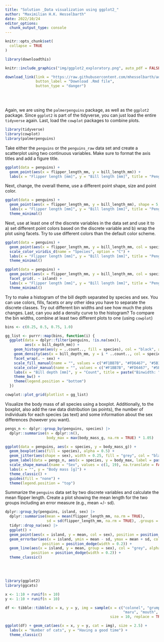 ```yaml
---
title: "Solution _Data visualization using ggplot2_"
author: "Maximilian H.K. Hesselbarth"
date: 2022/10/24
editor_options: 
  chunk_output_type: console
---
```


```r
knitr::opts_chunk$set(
  collapse = TRUE
)

library(downloadthis)
```

```r
knitr::include_graphics("img/ggplot2_exploratory.png", auto_pdf = FALSE)
```

```r
download_link(link = "https://raw.githubusercontent.com/mhesselbarth/advanced-r-workshop/main/solution-ggplot.Rmd",
              button_label = "Download .Rmd file", 
              button_type = "danger")
```

<br><br>

Again, we are using the `palmerpenguins` package, as well as the `ggplot2` package. Since `ggplot2` is part of the tidyverse, you can just load the entire `tidyverse` again. Last, load the `cowplot` packages to combine plots.

```r
library(tidyverse)
library(cowplot)
library(palmerpenguins)
```

Take either the `penguins` or the `penguins_raw` data set and create a scatterplot using two continuous variables. Make sure to format the axis titles and add a figure title.

```r
ggplot(data = penguins) + 
  geom_point(aes(x = flipper_length_mm, y = bill_length_mm)) + 
  labs(x = "Flipper length [mm]", y = "Bill length [mm]", title = "Penguins can't fly")
```

Next, change, the overall theme, use a different point shape, size and point color. 

```r
ggplot(data = penguins) + 
  geom_point(aes(x = flipper_length_mm, y = bill_length_mm), shape = 5, size = 2.5, color = "#45ACC8") + 
  labs(x = "Flipper length [mm]", y = "Bill length [mm]", title = "Penguins can't fly") +
  theme_minimal()
```

Next, use at least one of the discrete variables in the data set and use it to a) set different point colors based on the discrete variable and b) wrap the plot using facets. Try to use different colors than the default color scheme.

```r
ggplot(data = penguins) + 
  geom_point(aes(x = flipper_length_mm, y = bill_length_mm, col = species), shape = 19) + 
  scale_color_viridis_d(name = "Species", option = "C") +
  labs(x = "Flipper length [mm]", y = "Bill length [mm]", title = "Penguins can't fly") +
  theme_minimal()
```

```r
ggplot(data = penguins) + 
  geom_point(aes(x = flipper_length_mm, y = bill_length_mm, col = species), shape = 1) + 
  facet_grid(. ~ island) +
  labs(x = "Flipper length [mm]", y = "Bill length [mm]", title = "Penguins can't fly") +
  theme_minimal()
```

Try to make a histogram of the bill depth separated by species and sex. You can use colors, fills, facets or any other idea you have to separate the discrete classes. Try out different bin widths and see how much the plots changes. Last, can you add a density curve to the histogram? To compare the bin widths, combine at least two different plots to one (using `cowplot`)

```r
bins <- c(0.25, 0.5, 0.75, 1.0)

gg_list <- purrr::map(bins, function(i) {
  ggplot(data = dplyr::filter(penguins, !is.na(sex)), 
         aes(x = bill_depth_mm)) +
    geom_histogram(aes(y = ..count.., fill = species), col = "black", alpha = 0.5, binwidth = i) +
    geom_density(aes(x = bill_depth_mm, y = i * ..count.., col = species)) +
    facet_wrap(. ~ sex) + 
    scale_fill_manual(name = "", values = c("#F1BB7B", "#FD6467", "#5B1A18")) +
    scale_color_manual(name = "", values = c("#F1BB7B", "#FD6467", "#5B1A18")) +
    labs(x = "Bill depth [mm]", y = "Count", title = paste("Binwidth: ", i)) + 
    theme_bw() +
    theme(legend.position = "bottom")
  })

cowplot::plot_grid(plotlist = gg_list)
```

Visualize the body mass of all species using a boxplot. Additionally, to the boxplot, also add the raw data distribution (as points), the number of individuals for each species (as text) and some information about the sex differences (however you want). 

```r
pengs_n <- dplyr::group_by(penguins, species) |> 
  dplyr::summarise(n = dplyr::n(), 
                   body_max = max(body_mass_g, na.rm = TRUE) * 1.05)

ggplot(data = penguins, aes(x = species, y = body_mass_g)) + 
  geom_boxplot(aes(fill = species), alpha = 0.5) + 
  geom_jitter(aes(shape = sex), width = 0.25, fill = "grey", col = "black", alpha = 0.5) +
  geom_label(data = pengs_n, aes(x = species, y = body_max, label = paste0("n=", n))) +
  scale_shape_manual(name = "Sex", values = c(1, 19), na.translate = FALSE) +
  labs(x = "", y = "Body mass [g]") + 
  theme_classic() +
  guides(fill = "none") +
  theme(legend.position = "top")
```

Summarize the `penguins` data set by two discrete variables and calculate the mean flipper length. Create a plot showing the mean length for the two groups including an error measure (e.g., mean +/- sd). 

```r
dplyr::group_by(penguins, island, sex) |>
  dplyr::summarise(mean = mean(flipper_length_mm, na.rm = TRUE), 
                   sd = sd(flipper_length_mm, na.rm = TRUE), .groups = "drop") |> 
  tidyr::drop_na(sex) |> 
  ggplot() + 
  geom_point(aes(x = island, y = mean, col = sex), position = position_dodge(width = 0.2)) + 
  geom_errorbar(aes(x = island, ymin = mean - sd, ymax = mean + sd, col = sex), width = 0.2, 
                 position = position_dodge(width = 0.2)) + 
  geom_line(aes(x = island, y = mean, group = sex), col = "grey", alpha = 0.5, 
            position = position_dodge(width = 0.2)) + 
  theme_classic()
```

<br><br>

```r
library(ggplot2)
library(ggcats)

x <- 1:10 + runif(n = 10)
y <- 1:10 + runif(n = 10)

df <- tibble::tibble(x = x, y = y, img = sample(x = c("colonel", "grumpy", "hipster", "lil_bub",
                                                      "maru", "mouth", "pop_close"), 
                                                size = 10, replace = TRUE))

ggplot(df) + geom_cat(aes(x = x, y = y, cat = img), size = 2.5) + 
  labs(x = "Number of cats", y = "Having a good time") + 
  theme_classic()
```
